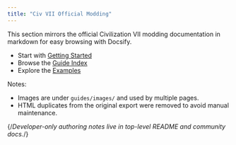 ```yaml
---
title: "Civ VII Official Modding"
---
```


This section mirrors the official Civilization VII modding documentation in markdown for easy browsing with Docsify.

- Start with [Getting Started](/official/guides/getting-started)
- Browse the [Guide Index](/official/guides/guide-index)
- Explore the [Examples](/official/examples/fxs-new-narrative-event/README)

Notes:
- Images are under `guides/images/` and used by multiple pages.
- HTML duplicates from the original export were removed to avoid manual maintenance.

{/*Developer-only authoring notes live in top-level README and community docs.*/}

